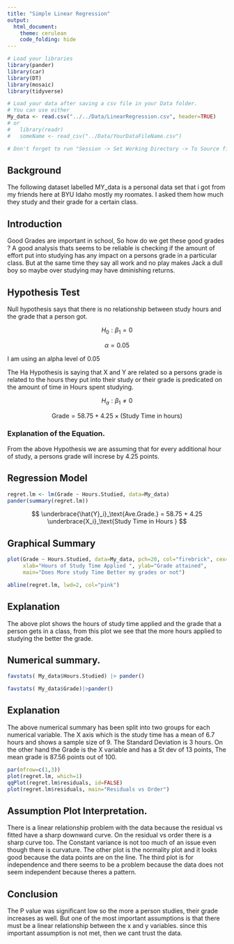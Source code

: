 ```yaml
---
title: "Simple Linear Regression"
output: 
  html_document:
    theme: cerulean
    code_folding: hide
---
```


```r
# Load your libraries
library(pander)
library(car)
library(DT)
library(mosaic)
library(tidyverse)

# Load your data after saving a csv file in your Data folder.
# You can use either 
My_data <- read.csv("../../Data/LinearRegression.csv", header=TRUE)
# or
#   library(readr)
#   someName <- read_csv("../Data/YourDataFileName.csv")

# Don't forget to run "Session -> Set Working Directory -> To Source file location"

```


## Background
The following  dataset labelled MY_data is a personal data set that i got from my friends here at BYU Idaho mostly my roomates. I asked them how much they study and their grade for a certain class.



## Introduction

Good Grades are important in school, So how do we get these good grades ?  A good analysis thats seems to be reliable is checking if the amount of effort put into studying has any impact on a persons grade in a particular class. But at the same time they say all work and no play makes Jack a dull boy so maybe over studying may have dminishing returns.




## Hypothesis Test
Null hypothesis says that there is no relationship between study hours and the grade that a person got.

$$
  H_0: \beta_1 = 0
$$



$$
\alpha = 0.05
$$

I am using an alpha level of 0.05






The Ha Hypothesis is saying that X and Y are related so a persons grade is related to the hours they put into their study or their grade is predicated on the amount of time in Hours spent studying.

$$
  H_a: \beta_1 \neq 0
$$





$$
  \text{Grade} = 58.75 + 4.25  \times \text{(Study Time in hours)}
$$

### Explanation of the Equation.
From the above Hypothesis we are assuming that for every additional hour of study, a persons grade will increse by 4.25 points. 








## Regression Model 

```r
regret.lm <- lm(Grade ~ Hours.Studied, data=My_data)
pander(summary(regret.lm))
```








$$
  \underbrace{\hat{Y}_i}_\text{Ave.Grade.} = 58.75 + 4.25 \underbrace{X_i}_\text{Study Time in Hours }
$$








## Graphical Summary
```r
plot(Grade ~ Hours.Studied, data=My_data, pch=20, col="firebrick", cex=1.2, las=1,
     xlab="Hours of Study Time Applied ", ylab="Grade attained",
     main="Does More study Time Better my grades or not")

abline(regret.lm, lwd=2, col="pink")
```

## Explanation
The above plot shows the hours of study time applied and the grade that a person gets in a class, from this plot we see that the more hours applied to studying the better the grade.





## Numerical summary.
```r

favstats( My_data$Hours.Studied) |> pander()
```
```r
favstats( My_data$Grade)|>pander()
```

## Explanation 
The above numerical summary has been split into two groups for each numerical variable. The X axis which is the study time has a mean of 6.7 hours and shows a sample size of 9. The Standard Deviation is 3 hours. On the other hand the Grade is the X variable and has a St dev of 13 points, The mean grade is 87.56 points out of 100.



```r
par(mfrow=c(1,3))
plot(regret.lm, which=1)
qqPlot(regret.lm$residuals, id=FALSE)
plot(regret.lm$residuals, main="Residuals vs Order")
```

## Assumption Plot Interpretation.
There is a linear relationship problem with the data because the residual vs fitted have a sharp downward curve. On the residual vs order there is a sharp curve too. The Constant variance is not too much of an issue even though there is curvature. The other plot is the normality plot and it looks good because the data points are on the line. The third plot is for independence and there seems to be a problem because the data does not seem independent because theres a pattern.







<!-- Directions


Come up with a simple linear regression of your own creation. 

```


* Write the Background and clearly state your question. Then collect data and perform the linear regression analysis in order to answer your question. Use the proper order of first, ask the question, then second, figure out the answer.

* You should collect both the quantitative response variable and the quantitative explanatory variable yourself. This can be data you collect from 
    - the internet (like weather data, Facebook data, or sports data) 
    - your own experiment 
    - your own observational study
* However,     
    - The data should not be a single pre-existing dataset. It must be something that you piece together yourself.

* You need at least $n=3$ $(X,Y)$ pairs to perform the regression. However, your regression will only be useful if you can get around $n=10$ or more observations.

-->


## Conclusion
The P value  was significant low so the more a person studies, their grade increases as well. But one of the most important assumptions is that there must be a linear relationship between the x and y variables. since this important assumption is not met, then we cant trust the data.



